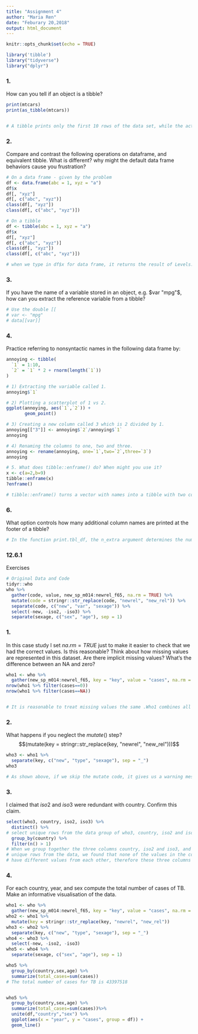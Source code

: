 ```yaml
---
title: "Assignment 4"
author: "Maria Ren"
date: "Feburary 20,2018"
output: html_document
---
```


```r
knitr::opts_chunk$set(echo = TRUE)
```


```r
library('tibble')
library("tidyverse")
library("dplyr")
```

### 1. 

How can you tell if an object is a tibble?

```r
print(mtcars)
print(as_tibble(mtcars))


# A tibble prints only the first 10 rows of the data set, while the actual dataframe prints the entire dataset.
```


### 2. 

Compare and contrast the following operations on dataframe, and equivalent tibble. What is different? why might the default data frame behaviors cause you frustration? 

```r
# On a data frame - given by the problem
df <- data.frame(abc = 1, xyz = "a")
df$x
df[, "xyz"]
df[, c("abc", "xyz")]
class(df[, "xyz"])
class(df[, c("abc", "xyz")])

# On a tibble
df <- tibble(abc = 1, xyz = "a")
df$x
df[, "xyz"]
df[, c("abc", "xyz")]
class(df[, "xyz"])
class(df[, c("abc", "xyz")])

# when we type in df$x for data frame, it returns the result of Levels: a, the same result as for df[, "xyz"]. This could result in using the wrong variable. where for tibbles, it gives NULL, and a warning message. All the other commands are similar between tibbles and data frame. The default data frame could return levels of factors, where subsetting tibble only returns tibbles (like shown above).

```


### 3. 

If you have the name of a variable stored in an object, e.g. $var "mpg"$, how can you extract the reference variable from a tibble?
 
```r
# Use the double [[
# var <- "mpg"
# data[[var]]

```

### 4. 

Practice referring to nonsyntactic names in the following data frame by:

```r
annoying <- tibble(
  `1` = 1:10,
  `2` = `1` * 2 + rnorm(length(`1`))
)

# 1) Extracting the variable called 1.
annoying$`1`

# 2) Plotting a scatterplot of 1 vs 2.
ggplot(annoying, aes(`1`,`2`)) +
       geom_point()

# 3) Creating a new column called 3 which is 2 divided by 1.
annoying[["3"]] <- annoying$`2`/annoying$`1`
annoying

# 4) Renaming the columns to one, two and three.
annoying <- rename(annoying, one=`1`,two=`2`,three=`3`)
annoying

# 5. What does tibble::enframe() do? When might you use it?
x <- c(a=2,b=9)
tibble::enframe(x)
?enframe()

# tibble::enframe() turns a vector with names into a tibble with two columns,as shown from above. You can use it when you have a named data vector,and you want to add that to another data frame. 
```

### 6. 

What option controls how many additional column names are printed at the footer of a tibble?

```r
# In the function print.tbl_df, the n_extra argument determines the number of extra columns to print abbreviated information for. The argument tibble.max_extra_cols determines the most extra columns. 
```

### 12.6.1 
Exercises 

```r
# Original Data and Code 
tidyr::who
who %>%
  gather(code, value, new_sp_m014:newrel_f65, na.rm = TRUE) %>% 
  mutate(code = stringr::str_replace(code, "newrel", "new_rel")) %>%
  separate(code, c("new", "var", "sexage")) %>% 
  select(-new, -iso2, -iso3) %>% 
  separate(sexage, c("sex", "age"), sep = 1)
```

### 1. 

In this case study I set $na.rm = TRUE$ just to make it easier to check that we had the correct values. Is this reasonable? Think about how missing values are represented in this dataset. Are there implicit missing values? What’s the difference between an NA and zero?

```r
who1 <- who %>% 
  gather(new_sp_m014:newrel_f65, key = "key", value = "cases", na.rm = TRUE)
nrow(who1 %>% filter(cases==0))
nrow(who1 %>% filter(cases==NA))


# It is reasonable to treat missing values the same .Who1 combines all the columns from new-sp_m014 to newrel-f65. There are 11080 cases where the count of cases equals 0, which indicates no cases na.rm would not cause any lost of information.
```

###  2. 

What happens if you neglect the $mutate()$ step? 
$$(mutate(key = stringr::str_replace(key, "newrel", "new_rel")))$$

```r
who3 <- who1 %>% 
  separate(key, c("new", "type", "sexage"), sep = "_")
who3

# As shown above, if we skip the mutate code, it gives us a warning message Warning message:Too few values at 2580 locations: 73467, 73468, 73469, 73470,73471, 73472, 73473, 73474, 73475, 73476, 73477, 73478, 73479, 73480, 73481,73482, 73483, 73484, 73485, 73486, ... The mutate step changes the new_rel and newrel strings so that they would be consistent. But if we skip the mutate step, we would be missing values once we separate the column "new" from type and sexage.

```

### 3. 

I claimed that $iso2$ and $iso3$ were redundant with country. Confirm this claim.

```r
select(who3, country, iso2, iso3) %>%
  distinct() %>% 
# select unique rows from the data group of who3, country, iso2 and iso3
  group_by(country) %>%
  filter(n() > 1)
# When we group together the three columns country, iso2 and iso3, and try to find 
# unique rows from the data, we found that none of the values in the columns
# have different values from each other, therefore these three columns are redundant.
```

### 4. 

For each country, year, and sex compute the total number of cases of TB. Make an informative visualisation of the data.

```r
who1 <- who %>% 
  gather(new_sp_m014:newrel_f65, key = "key", value = "cases", na.rm = TRUE)
who2 <- who1 %>% 
  mutate(key = stringr::str_replace(key, "newrel", "new_rel"))
who3 <- who2 %>% 
  separate(key, c("new", "type", "sexage"), sep = "_")
who4 <- who3 %>% 
  select(-new, -iso2, -iso3)
who5 <- who4 %>% 
  separate(sexage, c("sex", "age"), sep = 1)

who5 %>% 
  group_by(country,sex,age) %>% 
  summarize(total_cases=sum(cases))
# The total number of cases for TB is 43397518


who5 %>%
  group_by(country,sex,age) %>%
  summarize(total_cases=sum(cases))%>%
  unite(df,"country","sex") %>%
  ggplot(aes(x = "year", y = "cases", group = df)) +
  geom_line()

```
